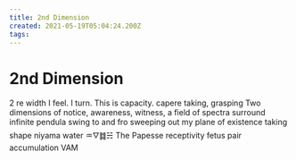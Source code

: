 ```yaml
---
title: 2nd Dimension
created: 2021-05-19T05:04:24.200Z
tags:
---
```


# 2nd Dimension

2
re
width
I feel. I turn.
This is capacity.
capere
taking, grasping
Two dimensions of notice, awareness, witness,
a field of spectra surround
infinite pendula swing to and fro
sweeping out my plane of existence
taking shape
niyama
water
♒︎🜄䷜☵
The Papesse
receptivity
fetus
pair
accumulation
VAM
